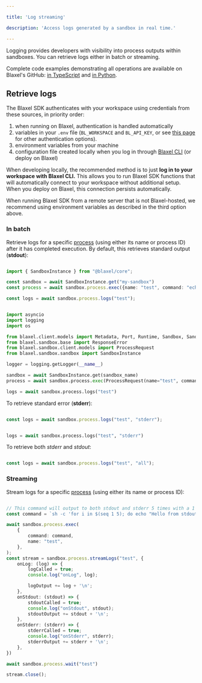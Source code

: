 ```yaml
---

title: 'Log streaming'

description: 'Access logs generated by a sandbox in real time.'

---
```


Logging provides developers with visibility into process outputs within sandboxes. You can retrieve logs either in batch or streaming.

<Tip>Complete code examples demonstrating all operations are available on Blaxel's GitHub: [in TypeScript](https://github.com/blaxel-ai/sdk-typescript/tree/main/tests/sandbox) and [in Python](https://github.com/blaxel-ai/sdk-python/blob/main/integrationtest/sandbox.py).</Tip>

## Retrieve logs

<Accordion title="Set up authentication to Blaxel">

The Blaxel SDK authenticates with your workspace using credentials from these sources, in priority order:

1. when running on Blaxel, authentication is handled automatically
2. variables in your `.env` file (`BL_WORKSPACE` and `BL_API_KEY`, or see [this page](../Agents/Variables-and-secrets) for other authentication options). 
3. environment variables from your machine
4. configuration file created locally when you log in through [Blaxel CLI](../cli-reference/introduction) (or deploy on Blaxel)

When developing locally, the recommended method is to just **log in to your workspace with Blaxel CLI.** This allows you to run Blaxel SDK functions that will automatically connect to your workspace without additional setup. When you deploy on Blaxel, this connection persists automatically.

When running Blaxel SDK from a remote server that is not Blaxel-hosted, we recommend using environment variables as described in the third option above.

</Accordion>

### In batch

Retrieve logs for a specific [process](Processes) (using either its name or process ID) after it has completed execution. By default, this retrieves standard output (**stdout**):

<CodeGroup>

```typescript TypeScript {6}

import { SandboxInstance } from "@blaxel/core";

const sandbox = await SandboxInstance.get("my-sandbox")
const process = await sandbox.process.exec({name: "test", command: "echo 'Hello world'"})

const logs = await sandbox.process.logs("test");

```

```python Python {15}

import asyncio
import logging
import os

from blaxel.client.models import Metadata, Port, Runtime, Sandbox, SandboxSpec
from blaxel.sandbox.base import ResponseError
from blaxel.sandbox.client.models import ProcessRequest
from blaxel.sandbox.sandbox import SandboxInstance

logger = logging.getLogger(__name__)

sandbox = await SandboxInstance.get(sandbox_name)
process = await sandbox.process.exec(ProcessRequest(name="test", command="echo 'Hello world'"))

logs = await sandbox.process.logs("test")

```

</CodeGroup>

To retrieve standard error (**stderr**):

<CodeGroup>

```typescript TypeScript

const logs = await sandbox.process.logs("test", "stderr");

```

```python Python

logs = await sandbox.process.logs("test", "stderr")

```

</CodeGroup>

To retrieve both *stderr* and *stdout*:

<CodeGroup>

```typescript TypeScript

const logs = await sandbox.process.logs("test", "all");

```

</CodeGroup>

### Streaming

Stream logs for a specific [process](Processes) (using either its name or process ID):

<CodeGroup>

```typescript TypeScript

// This command will output to both stdout and stderr 5 times with a 1 second sleep between each
const command = `sh -c 'for i in $(seq 1 5); do echo "Hello from stdout $i"; echo "Hello from stderr $i" 1>&2; sleep 1; done'`;

await sandbox.process.exec(
    {
        command: command,
        name: "test",
    },
);
const stream = sandbox.process.streamLogs("test", {
    onLog: (log) => {
        logCalled = true;
        console.log("onLog", log);

        logOutput += log + '\n';
    },
    onStdout: (stdout) => {
        stdoutCalled = true;
        console.log("onStdout", stdout);
        stdoutOutput += stdout + '\n';
    },
    onStderr: (stderr) => {
        stderrCalled = true;
        console.log("onStderr", stderr);
        stderrOutput += stderr + '\n';
    },
})

await sandbox.process.wait("test")

stream.close();

```

</CodeGroup>